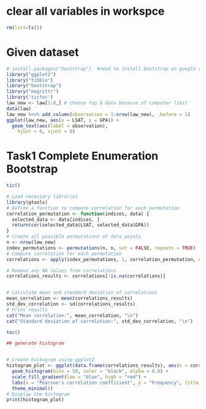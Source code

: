 

# clear all variables in workspce

```{r setup-clear}
rm(list=ls())
```

# Given dataset

```{r setup, include=FALSE}
# install.packages("bootstrap")  #need to install bootstrap on google colab first
library("ggplot2") 
library("tibble") 
library("bootstrap") 
library("magrittr") 
library('tictoc')
law_new <- law[1:8,] # choose top 8 data because of computer limit
data(law) 
law_new %<>% add_column(observation = 1:nrow(law_new), .before = 1) 
ggplot(law_new, aes(x = LSAT, y = GPA)) +
  geom_text(aes(label = observation), 
    hjust = 0, vjust = 0)
```

# Task1 Complete Enumeration Bootstrap

```{r }
tic()

# Load necessary libraries
library(gtools)
# Define a function to compute correlation for each permutation
correlation_permutation <- function(indices, data) {
  selected_data <- data[indices, ]
  return(cor(selected_data$LSAT, selected_data$GPA))
}
# Create all possible permutations of data points
n <- nrow(law_new)
index_permutations <- permutations(n, n, set = FALSE, repeats = TRUE)
# Compute correlation for each permutation
correlations <- apply(index_permutations, 1, correlation_permutation, data = law_new)

# Remove any NA values from correlations
correlations_results <- correlations[!is.na(correlations)]


# Calculate mean and standard deviation of correlations
mean_correlation <- mean(correlations_results)
std_dev_correlation <- sd(correlations_results)
# Print results
cat("Mean correlation:", mean_correlation, "\n")
cat("Standard deviation of correlation:", std_dev_correlation, "\n")

toc()
```

```{r}
## generate histogram


# Create histogram using ggplot2
histogram_plot <- ggplot(data.frame(correlations_results), aes(x = correlations_results, fill = ..count..)) +
  geom_histogram(bins = 50, color = "black", alpha = 0.8) +
  scale_fill_gradient(low = "blue", high = "red") +
  labs(x = "Pearson's correlation coefficient", y = "Frequency", title = "Enumerate Bootstrap Distribution of Correlation Coefficients") +
  theme_minimal()
# Display the histogram
print(histogram_plot)

```

